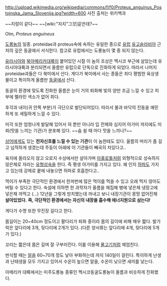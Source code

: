 http://upload.wikimedia.org/wikipedia/commons/f/f0/Proteus_anguinus_Postojnska_Jama_Slovenija.jpg?width=600
사진 출처는 위키백과

~~지렁이 같다~~ ~~[wiki:"자지"그것]같은데?~~

Olm, ''Proteus anguineus''

[[도롱뇽]]의 일종.
proteidae과 proteus속에 속하는 유일한 종으로 [[유럽]] [[유고슬라비아]] 근처의 깊은 동굴에서 서식한다. 참고로 유럽에서는 도롱뇽이 몇 종 되지 않는다.

[[유라시아]]와 [[북아메리카]]대륙이 붙어있던 시절 이 놈의 조상은 멕시코 부근에 살았는데 유라시아대륙과 분리되면서 올름만 유럽으로 단독으로 진화하게 되었다. 따라서 나머지 proteidae과들은 다 북미에서 산다. 게다가 북미에서 사는 종들은 죄다 평범한 육상생물이고 특이하게 올름만 [[동굴]]에서 산다.

동굴의 환경에 맞도록 진화한 올름은 눈이 거의 퇴화해 빛의 양만 조금 느낄 수 있고 피부에 멜라민 색소가 없어 희다.

후각과 내이(귀 안쪽 부분)가 극단으로 발단되어있다. 따라서 물과 바닥의 진동을 예민하게 또 세밀하게 느낄 수 있다.

미각 또한 엄청나게 발달해 있어서 혀 뿐만 아니라 입 전체와 심지어 아가미 까지에도 미뢰(맛을 느끼는 기관)가 분포해 있다. ~~숨 쉴 때 마다 맛을 느끼나?~~

[[상어]]에게도 있는 '''전자신호를 느낄 수 있는 기관'''이 이 놈한테도 있다. 울름의 머리가 좀 길고 넙적하게 생겼는데 주둥이 아래에 이 기관들이 빼곡히 차있다고..

육지에 올라오지 않고 오로지 수상에서만 살아가며 [[아홀로틀]]처럼 외형적으로 성숙하지 않은체로 자라는 [[유형성숙]]을 한다. 즉 평생 아가미를 가지고 있다. 왜 인지 [[허파]]도 가지고 있는데 강제로 뭍에 내놓으면 허파로 호흡한다고..

먹이가 부족한 극단적인 환경에서 한꺼번에 많은 먹이를 먹을 수 있고 오래 먹지 않아도 버틸 수 있다고 한다. 속설에 의하면 한 과학자가 올름을 채집해 병에 넣은채 냉장고에 넣은채 까먹고 (...) 12년을 그렇게 방치했는데 꺼내고 보니 내장기관이 몽땅 없어진채 '''살아있었다.''' '''즉, 극단적인 환경에서는 자신의 내장을 흡수해 에너지원으로 삼는다!'''

게다가 수명 또한 무진장 길다고 한다.

몸길이는 20~40cm 정도이고 팔다리가 퇴화 중이라 몸의 길이에 비해 매우 짧다. 발가락은 앞다리에 3개, 뒷다리에 2개가 있다. (다른 양서류는 앞다리에 4개, 뒷다리에 5개가 있다.)

꼬리는 짧은데 몸은 길며 잘 구부러진다. 이를 이용해 [[물고기]]처럼 헤엄친다.

번식할 때는 [[알]]을 60~70개 정도 낳아 부화하는데 까지 140일이 걸린다.
특이하게 난생과 난태생을 모두 가지고 있어서 수온이 높으면 알을, 수온이 낮으면 새끼를 낳는다.

아메리카 대륙에서는 미주도롱뇽 종류인 멕시코동굴도롱뇽이 올름과 비슷하게 진화했다.
